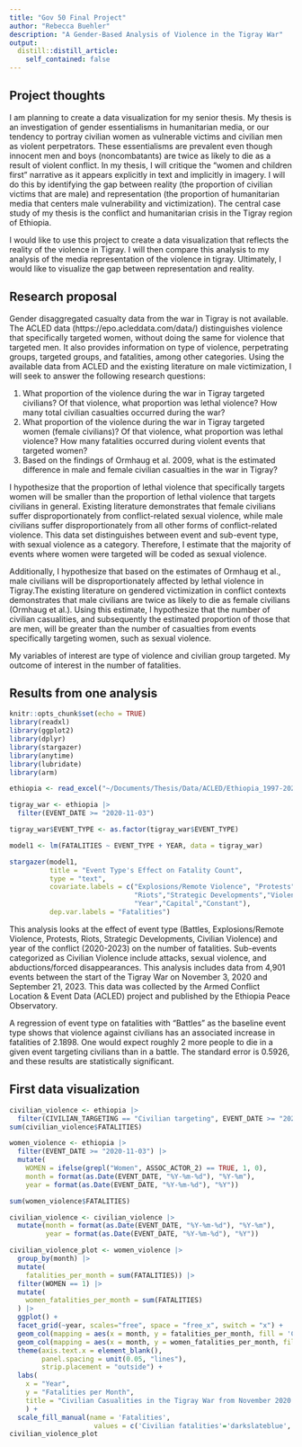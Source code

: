 ```yaml
---
title: "Gov 50 Final Project"
author: "Rebecca Buehler"
description: "A Gender-Based Analysis of Violence in the Tigray War"
output:
  distill::distill_article:
    self_contained: false
---
```


## Project thoughts

I am planning to create a data visualization for my senior thesis. My thesis is an investigation of gender essentialisms in humanitarian media, or our tendency to portray civilian women as vulnerable victims and civilian men as violent perpetrators. These essentialisms are prevalent even though innocent men and boys (noncombatants) are twice as likely to die as a result of violent conflict. In my thesis, I will critique the "women and children first" narrative as it appears explicitly in text and implicitly in imagery. I will do this by identifying the gap between reality (the proportion of civilian victims that are male) and representation (the proportion of humanitarian media that centers male vulnerability and victimization). The central case study of my thesis is the conflict and humanitarian crisis in the Tigray region of Ethiopia. 

I would like to use this project to create a data visualization that reflects the reality of the violence in Tigray. I will then compare this analysis to my analysis of the media representation of the violence in tigray. Ultimately, I would like to visualize the gap between representation and reality. 

## Research proposal

Gender disaggregated casualty data from the war in Tigray is not available. The ACLED data (https://epo.acleddata.com/data/) distinguishes violence that specifically targeted women, without doing the same for violence that targeted men. It also provides information on type of violence, perpetrating groups, targeted groups, and fatalities, among other categories. Using the available data from ACLED and the existing literature on male victimization, I will seek to answer the following research questions:

1. What proportion of the violence during the war in Tigray targeted civilians? Of that violence, what proportion was lethal violence? How many total civilian casualties occurred during the war?
2. What proportion of the violence during the war in Tigray targeted women (female civilians)? Of that violence, what proportion was lethal violence? How many fatalities occurred during violent events that targeted women?
3. Based on the findings of Ormhaug et al. 2009, what is the estimated difference in male and female civilian casualties in the war in Tigray?

I hypothesize that the proportion of lethal violence that specifically targets women will be smaller than the proportion of lethal violence that targets civilians in general. Existing literature demonstrates that female civilians suffer disproportionately from conflict-related sexual violence, while male civilians suffer disproportionately from all other forms of conflict-related violence. This data set distinguishes between event and sub-event type, with sexual violence as a category. Therefore, I estimate that the majority of events where women were targeted will be coded as sexual violence. 

Additionally, I hypothesize that based on the estimates of Ormhaug et al., male civilians will be disproportionately affected by lethal violence in Tigray.The existing literature on gendered victimization in conflict contexts demonstrates that male civilians are twice as likely to die as female civilians (Ormhaug et al.). Using this estimate, I hypothesize that the number of civilian casualities, and subsequently the estimated proportion of those that are men, will be greater than the number of casualties from events specifically targeting women, such as sexual violence. 

My variables of interest are type of violence and civilian group targeted. My outcome of interest in the number of fatalities. 

## Results from one analysis

```r
knitr::opts_chunk$set(echo = TRUE)
library(readxl)
library(ggplot2)
library(dplyr)
library(stargazer)
library(anytime)
library(lubridate)
library(arm)
```

```r
ethiopia <- read_excel("~/Documents/Thesis/Data/ACLED/Ethiopia_1997-2023_Sep22.xlsx") 

tigray_war <- ethiopia |>
  filter(EVENT_DATE >= "2020-11-03")

tigray_war$EVENT_TYPE <- as.factor(tigray_war$EVENT_TYPE)

model1 <- lm(FATALITIES ~ EVENT_TYPE + YEAR, data = tigray_war)

stargazer(model1, 
          title = "Event Type's Effect on Fatality Count", 
          type = "text",
          covariate.labels = c("Explosions/Remote Violence", "Protests",
                               "Riots","Strategic Developments","Violence Against Civilians",
                               "Year","Capital","Constant"),
          dep.var.labels = "Fatalities")
```

This analysis looks at the effect of event type (Battles, Explosions/Remote Violence, Protests, Riots, Strategic Developments, Civilian Violence) and year of the conflict (2020-2023) on the number of fatalities. Sub-events categorized as Civilian Violence include attacks, sexual violence, and abductions/forced disappearances. This analysis includes data from 4,901 events between the start of the Tigray War on November 3, 2020 and September 21, 2023. This data was collected by the Armed Conflict Location & Event Data (ACLED) project and published by the Ethiopia Peace Observatory.

A regression of event type on fatalities with “Battles” as the baseline event type shows that violence against civilians has an associated increase in fatalities of 2.1898. One would expect roughly 2 more people to die in a given event targeting civilians than in a battle. The standard error is 0.5926, and these results are statistically significant.

## First data visualization

```r
civilian_violence <- ethiopia |>
  filter(CIVILIAN_TARGETING == "Civilian targeting", EVENT_DATE >= "2020-11-03") 
sum(civilian_violence$FATALITIES)

women_violence <- ethiopia |>
  filter(EVENT_DATE >= "2020-11-03") |>
  mutate(
    WOMEN = ifelse(grepl("Women", ASSOC_ACTOR_2) == TRUE, 1, 0),
    month = format(as.Date(EVENT_DATE, "%Y-%m-%d"), "%Y-%m"),
    year = format(as.Date(EVENT_DATE, "%Y-%m-%d"), "%Y"))

sum(women_violence$FATALITIES)

civilian_violence <- civilian_violence |>
  mutate(month = format(as.Date(EVENT_DATE, "%Y-%m-%d"), "%Y-%m"),
         year = format(as.Date(EVENT_DATE, "%Y-%m-%d"), "%Y"))

civilian_violence_plot <- women_violence |>
  group_by(month) |>
  mutate(
    fatalities_per_month = sum(FATALITIES)) |> 
  filter(WOMEN == 1) |>
  mutate(
    women_fatalities_per_month = sum(FATALITIES)
  ) |>
  ggplot() +
  facet_grid(~year, scales="free", space = "free_x", switch = "x") +
  geom_col(mapping = aes(x = month, y = fatalities_per_month, fill = 'Civilian fatalities')) +
  geom_col(mapping = aes(x = month, y = women_fatalities_per_month, fill = 'Women fatalities')) +
  theme(axis.text.x = element_blank(), 
        panel.spacing = unit(0.05, "lines"),
        strip.placement = "outside") +
  labs(
    x = "Year",
    y = "Fatalities per Month",
    title = "Civilian Casualities in the Tigray War from November 2020 to Present"
    ) +
  scale_fill_manual(name = 'Fatalities',
                     values = c('Civilian fatalities'='darkslateblue', 'Women fatalities'= 'pink'))
civilian_violence_plot
```

